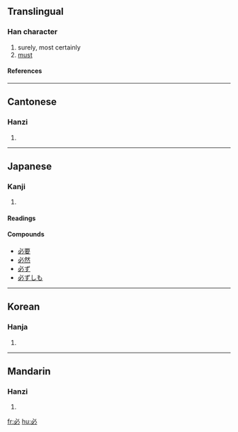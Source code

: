 ==Translingual==
===Han character===
{{Han char|rn=61|rad=心|as=01|sn=4|four=3300<sub>0</sub>|canj=心竹 (PH)}}
# surely, most certainly
# [[must]]
====References====
{{Han ref|kx=0375.020|dkj=10299|dj=0701.040|hdz=42267.020|uh=5FC5|ud=24517|bh=A5B2|bd=42418}}
----
==Cantonese==
===Hanzi===
{{yue-hanzi|jyut=|y=bit1}}
# {{defn|Cantonese}}
----
==Japanese==
===Kanji===
{{ja-kanji|grade=4|rs=心01}}
# {{defn|Japanese}} 
====Readings====
{{ja-readings|on=[[ひつ]] (hitsu)|kun=[[かならず]] (kanarazu)}}

====Compounds====
*[[必要]]
*[[必然]]
*[[必ず]]
*[[必ずしも]]

----

==Korean==
===Hanja===
{{ko-hanja|hangeul=필|eumhun=|rv=pil|mr=p'il|y=phil}}
# {{defn|Korean}}
----
==Mandarin==
===Hanzi===
{{cmn-hanzi|pin=[[bì]] (bi4)|wg=pi<sup>4</sup>}}
# {{defn|Mandarin}}

[[fr:必]]
[[hu:必]]